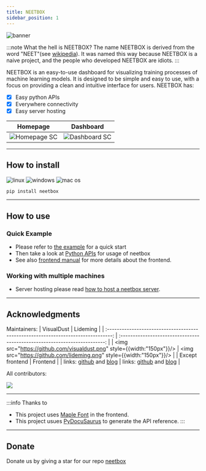 ```yaml
---
title: NEETBOX
sidebar_position: 1
---
```


![banner](./imgs/index/readme.svg)

:::note What the hell is NEETBOX?
The name NEETBOX is derived from the word "NEET"(see [wikipedia](https://en.wikipedia.org/wiki/NEET)). It was named this way because NEETBOX is a naive project, and the people who developed NEETBOX are idiots.
:::

NEETBOX is an easy-to-use dashboard for visualizing training processes of machine learning models. It is designed to be simple and easy to use, with a focus on providing a clean and intuitive interface for users. NEETBOX has:

- [x] Easy python APIs
- [x] Everywhere connectivity
- [x] Easy server hosting

|Homepage|Dashboard|
|:--:|:--:|
|![Homepage SC](../../static/screenshots/sc1.jpg)|![Dashboard SC](../../static/screenshots/sc2.jpg)|


---

## How to install
![linux](https://img.shields.io/badge/linux-x86%20or%20arm-blue?logo=linux) ![windows](https://img.shields.io/badge/windows-x86%20or%20arm-blue?logo=windows) ![mac os](https://img.shields.io/badge/mac-intel%20or%20apple%20silicon-blue?logo=apple)

```bash
pip install neetbox
```

---

## How to use

### Quick Example

- Please refer to [the example](./example.mdx) for a quick start
- Then take a look at [Python APIs](./python-apis) for usage of neetbox
- See also [frontend manual](./frontend-manual) for more details about the frontend.

### Working with multiple machines

- Server hosting please read [how to host a neetbox server](./server-hosting).

---

## Acknowledgments

Maintainers:
|                                     VisualDust                                     |                                  Lideming                                  |
| :--------------------------------------------------------------------------------: | :------------------------------------------------------------------------: |
|       <img src="https://github.com/visualdust.png" style={{width:"150px"}}/>       |    <img src="https://github.com/lideming.png" style={{width:"150px"}}/>    |
|                                  Except frontend                                   |                                  Frontend                                  |
| links: [github](https://github.com/visualDust) and [blog](https://gavin.gong.host) | links: [github](https://github.com/lideming) and [blog](https://yuuza.net) |

All contributors:

<a href = "https://github.com/visualDust/neetbox/graphs/contributors">
  <img src = "https://contrib.rocks/image?repo=VisualDust/neetbox"/>
</a>

---

:::info Thanks to
- This project uses [Maple Font](https://github.com/subframe7536/maple-font) in the frontend.
- This project usues [PyDocuSaurus](https://github.com/Asthestarsfalll/PyDocuSaurus) to generate the API reference.
:::

---

## Donate

Donate us by giving a star for our repo [neetbox](https://github.com/visualDust/neetbox)
